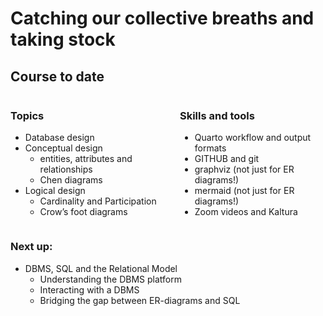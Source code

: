 
# Catching our collective breaths and taking stock

## Course to date

:::: {.columns}

::: {.column}
### Topics

- Database design
- Conceptual design
    * entities, attributes and relationships
    * Chen diagrams
- Logical design
    * Cardinality and Participation
    * Crow's foot diagrams

:::
::: {.column}
### Skills and tools

- Quarto workflow and output formats
- GITHUB and git
- graphviz (not just for ER diagrams!)
- mermaid (not just for ER diagrams!)
- Zoom videos and Kaltura

:::
::::

### Next up:

- DBMS, SQL and the Relational Model
    * Understanding the DBMS platform
    * Interacting with a DBMS
    * Bridging the gap between ER-diagrams and SQL

